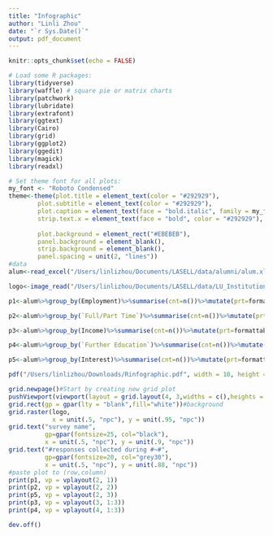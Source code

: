 ```yaml
---
title: "Infographic"
author: "Linli Zhou"
date: "`r Sys.Date()`"
output: pdf_document
---
```


```r
knitr::opts_chunk$set(echo = FALSE)

# Load some R packages: 
library(tidyverse)
library(waffle) # square pie or matrix charts
library(patchwork)
library(lubridate)
library(extrafont)
library(ggtext)
library(Cairo)
library(grid)
library(ggplot2)
library(ggedit)
library(magick)
library(readxl)

# Set theme font for all plots: 
my_font <- "Roboto Condensed"
theme<-theme(plot.title = element_text(color = "#292929"),
        plot.subtitle = element_text(color = "#292929"),
        plot.caption = element_text(face = "bold.italic", family = my_font),
        strip.text.x = element_text(face = "bold", color = "#292929"),
        
        plot.background = element_rect("#EBEBEB"),
        panel.background = element_blank(),
        strip.background = element_blank(),
        panel.spacing = unit(2, "lines"))
#data
alum<-read_excel("/Users/linlizhou/Documents/LASELL/data/alumni/alum.xlsx")

logo<-image_read("/Users/linlizhou/Documents/LASELL/data/LU_Institutional Research_lockup-01.png")
```

```r
p1<-alum%>%group_by(Employment)%>%summarise(cnt=n())%>%mutate(prt=formattable::percent(cnt/sum(cnt),digits = 0))%>%ggplot(aes(x=Employment,y=prt))+geom_bar(stat = "identity")+labs(title="p1")

p2<-alum%>%group_by(`Full/Part Time`)%>%summarise(cnt=n())%>%mutate(prt=formattable::percent(cnt/sum(cnt),digits = 0))%>%ggplot(aes(x=`Full/Part Time`,y=prt))+geom_bar(stat = "identity")+labs(title="p2")

p3<-alum%>%group_by(Income)%>%summarise(cnt=n())%>%mutate(prt=formattable::percent(cnt/sum(cnt),digits = 0))%>%ggplot(aes(x=Income,y=prt))+geom_bar(stat = "identity")+labs(title="p3")

p4<-alum%>%group_by(`Further Education`)%>%summarise(cnt=n())%>%mutate(prt=formattable::percent(cnt/sum(cnt),digits = 0))%>%ggplot(aes(x=`Further Education`,y=prt))+geom_bar(stat = "identity")+labs(title="p4")

p5<-alum%>%group_by(Interest)%>%summarise(cnt=n())%>%mutate(prt=formattable::percent(cnt/sum(cnt),digits = 0))%>%ggplot(aes(x=Interest,y=prt))+geom_bar(stat = "identity")+labs(title="p5")
```

```r
pdf("/Users/linlizhou/Downloads/Rinfographic.pdf", width = 10, height = 20)

grid.newpage()#Start by creating new grid plot
pushViewport(viewport(layout = grid.layout(4, 3,widths = c(),heights = c(3,5,5,5),c("cm","cm","cm","cm"))))#a matrix plot with (m rows, n columns)
grid.rect(gp = gpar(lty = "blank",fill="white"))#background
grid.raster(logo,
            x = unit(.5, "npc"), y = unit(.95, "npc"))
grid.text("survey name",
          gp=gpar(fontsize=25, col="black"), 
          x = unit(.5, "npc"), y = unit(.9, "npc"))
grid.text("#responses collected during #~#",
          gp=gpar(fontsize=20, col="grey30"), 
          x = unit(.5, "npc"), y = unit(.88, "npc"))
#paste plot to (row,column)
print(p1, vp = vplayout(2, 1))
print(p2, vp = vplayout(2, 2))
print(p5, vp = vplayout(2, 3))
print(p3, vp = vplayout(3, 1:3))
print(p4, vp = vplayout(4, 1:3))

dev.off()
```
